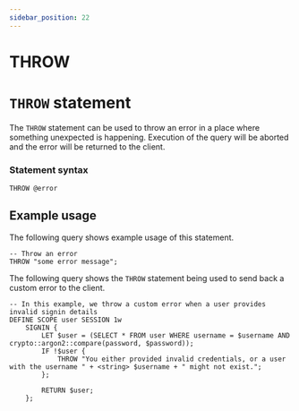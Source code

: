 ```yaml
---
sidebar_position: 22
---
```


# THROW

# `THROW` statement

The `THROW` statement can be used to throw an error in a place where something unexpected is happening. Execution of the query will be aborted and the error will be returned to the client.

### Statement syntax

```surql title="SurrealQL Syntax"
THROW @error
```

## Example usage

The following query shows example usage of this statement.

```surql
-- Throw an error
THROW "some error message";
```
The following query shows the `THROW` statement being used to send back a custom error to the client.

```surql
-- In this example, we throw a custom error when a user provides invalid signin details
DEFINE SCOPE user SESSION 1w
	SIGNIN {
		LET $user = (SELECT * FROM user WHERE username = $username AND crypto::argon2::compare(password, $password));
		IF !$user {
			THROW "You either provided invalid credentials, or a user with the username " + <string> $username + " might not exist.";
		};

		RETURN $user;
	};
```